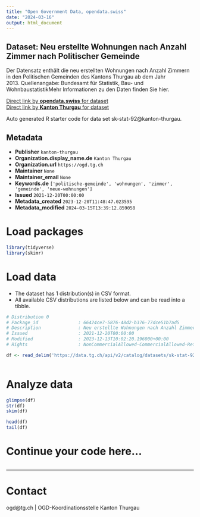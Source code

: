 ```yaml
---
title: "Open Government Data, opendata.swiss"
date: "2024-03-16"
output: html_document
---
```


## Dataset: Neu erstellte Wohnungen nach Anzahl Zimmer nach Politischer Gemeinde

Der Datensatz enthält die neu erstellten Wohnungen nach Anzahl Zimmern in den Politischen Gemeinden des Kantons Thurgau ab dem Jahr 2013. Quellenangabe: Bundesamt für Statistik, Bau- und WohnbaustatistikMehr Informationen zu den Daten finden Sie hier.

[Direct link by **opendata.swiss** for dataset](https://opendata.swiss/de/dataset/neu-erstellte-wohnungen-nach-anzahl-zimmer-nach-politischer-gemeinde)<br>
[Direct link by **Kanton Thurgau** for dataset](https://data.tg.ch/explore/dataset/sk-stat-92/)

Auto generated R starter code for data set sk-stat-92@kanton-thurgau.

## Metadata

- **Publisher** `kanton-thurgau`
- **Organization.display_name.de** `Kanton Thurgau`
- **Organization.url** `https://ogd.tg.ch`
- **Maintainer** `None`
- **Maintainer_email** `None`
- **Keywords.de** `['politische-gemeinde', 'wohnungen', 'zimmer', 'gemeinde', 'neue-wohnungen']`
- **Issued** `2021-12-20T00:00:00`
- **Metadata_created** `2023-12-20T11:48:47.023595`
- **Metadata_modified** `2024-03-15T13:39:12.859058`


# Load packages

```r

library(tidyverse)
library(skimr)

```

# Load data

-   The dataset has 1 distribution(s) in CSV format.
-   All available CSV distributions are listed below and can be read into a tibble.

```r

# Distribution 0
# Package_id               : 66424ce7-5876-48d2-b376-77dce51b7ad5
# Description              : Neu erstellte Wohnungen nach Anzahl Zimmer nach Politischer Gemeinde (csv)
# Issued                   : 2021-12-20T00:00:00
# Modified                 : 2023-12-13T10:02:20.196000+00:00
# Rights                   : NonCommercialAllowed-CommercialAllowed-ReferenceRequired

df <- read_delim('https://data.tg.ch/api/v2/catalog/datasets/sk-stat-92/exports/csv')



```

# Analyze data

```r

glimpse(df)
str(df)
skim(df)

head(df)
tail(df)

```

# Continue your code here...

```r

```

------------------------------------------------------------------------

# Contact

ogd@tg.ch | OGD-Koordinationsstelle Kanton Thurgau
